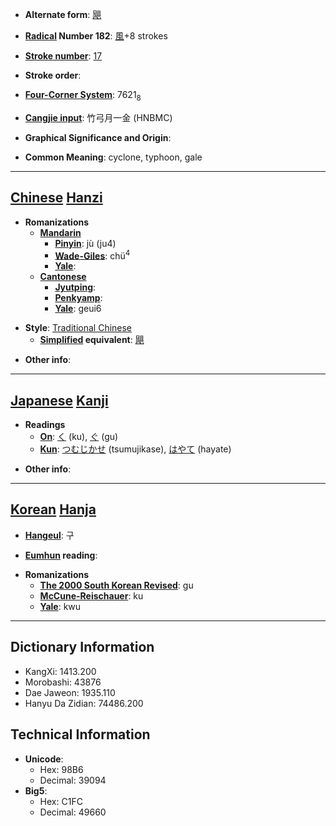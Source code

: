* '''Alternate form''': [[飓]]

* '''[[Wiktionary:Chinese radical index| Radical]] Number 182''': [[Wiktionary:Chinese radical index 風|風]]+8 strokes

* '''[[Wiktionary:Chinese total strokes index|Stroke number]]''': [[Wiktionary:Chinese total strokes index 17|17]]

* '''Stroke order''': 

* '''[[Wiktionary:Chinese four corner index|Four-Corner System]]''': 7621<sub>8</sub>

* '''[[Wiktionary:Chinese Cangjie index|Cangjie input]]''': 竹弓月一金 (HNBMC)

* '''Graphical Significance and Origin''': 

* '''Common Meaning''': cyclone, typhoon, gale

----

== [[Chinese]] [[Hanzi]] ==

* '''Romanizations'''
** '''[[Mandarin]]'''
*** '''[[Pinyin]]''': jù (ju4)
*** '''[[Wade-Giles]]''': chü<sup>4</sup>
*** '''[[Yale]]''': 
** '''[[Cantonese]]'''
*** '''[[Jyutping]]''':
*** '''[[Penkyamp]]''': 
*** '''[[Yale]]''': geui6

* '''Style''': [[Traditional Chinese]] 
** '''[[Simplified Chinese|Simplified]] equivalent''': [[飓]]

* '''Other info''': 

----

== [[Japanese]] [[Kanji]] ==

* '''Readings'''
** '''[[On]]''': [[く]] (ku), [[ぐ]] (gu)
** '''[[Kun]]''': [[つむじかせ]] (tsumujikase), [[はやて]] (hayate)

* '''Other info''':  

----

== [[Korean]] [[Hanja]] ==

* '''[[Hangeul]]''': 구

* '''[[Eumhun]] reading''': 

* '''Romanizations'''
** '''[[The 2000 South Korean Revised Romanization|The 2000 South Korean Revised]]''': gu
** '''[[McCune-Reischauer]]''': ku
** '''[[Yale]]''': kwu

----

== Dictionary Information ==

* KangXi: 1413.200
* Morobashi: 43876
* Dae Jaweon: 1935.110
* Hanyu Da Zidian: 74486.200

== Technical Information ==

* '''Unicode''':
** Hex: 98B6
** Decimal: 39094
* '''Big5''':
** Hex: C1FC
** Decimal: 49660